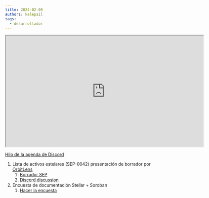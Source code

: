 ```yaml
---
title: 2024-02-09
authors: kalepail
tags:
  - desarrollador
---
```


<iframe
  src="https://drive.google.com/file/d/1Hgp8K_XDeq4yaON3TWeHDtQTAyVR1crY/preview"
  width="640"
  height="360"
  allow="autoplay"
></iframe>

[Hilo de la agenda de Discord](https://discord.com/channels/897514728459468821/1204462856037470248)

1. Lista de activos estelares (SEP-0042) presentación de borrador por [OrbitLens](https://github.com/orbitlens)
   1. [Borrador SEP](https://github.com/orbitlens/stellar-protocol/blob/sep-0042-token-lists/ecosystem/sep-0042.md)
   2. [Discord discussion](https://discord.com/channels/897514728459468821/1162558946867953704)
2. Encuesta de documentación Stellar + Soroban
   1. [Hacer la encuesta](https://discord.com/channels/897514728459468821/1204462856037470248/1205196745877757962)
